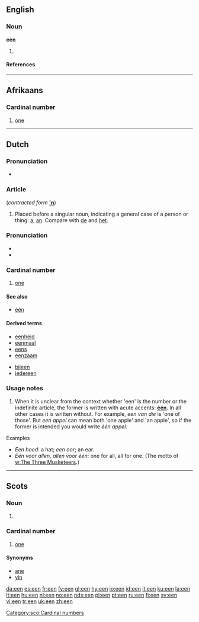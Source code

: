 {{see|één}}
==English==

===Noun===
'''een'''

# {{plural of|[[ee]]}}

====References====
{{R:1913}}
{{R:Northeast Dialect 2005}}

----

==Afrikaans==

===Cardinal number===
{{infl|af|numeral}}

# {{cardinal|lang=af}} [[one]]

----

==Dutch==

===Pronunciation===
* {{IPA|[ən]}}

===Article===
{{infl|nl|article}} (''contracted form'' '''[['n]]''')

# {{indefinite}} Placed before a singular noun, indicating a general case of a person or thing: [[a]], [[an]]. Compare with [[de]] and [[het]].

===Pronunciation===
* {{audio|Nl-één.ogg|audio}}
* {{IPA|[eːn]}}

===Cardinal number===
{{infl|nl|numeral}}

# {{cardinal|lang=nl}} [[one]]

====See also====
* [[één]]

====Derived terms====
{{top4}}
* [[eenheid]]
* [[eenmaal]]
* [[eens]]
* [[eenzaam]]
<!-- *een -->
* [[bijeen]]
* [[iedereen]]
{{bottom}}

===Usage notes===
# When it is unclear from the context whether 'een' is the number or the indefinite article, the former is written with acute accents: '''[[één]]'''. In all other cases it is written without. For example, ''een van die'' is 'one of those'. But ''een appel'' can mean both 'one apple' and 'an apple', so if the former is intended you would write ''één appel''.

;Examples
* ''Een hoed'': a hat; ''een oor''; an ear.
* ''Eén voor allen, allen voor één'': one for all, all for one. (The motto of [[w:The Three Musketeers]].)

----

==Scots==

===Noun===
{{sco-pl}}

# {{plural of|[[ee]]|lang=Scots}}

===Cardinal number===
{{infl|sco|numeral}}

# {{Doric dialect|cardinal}} [[one]]

====Synonyms====
* [[ane]]
* [[yin]]

[[Category:sco:Cardinal numbers]]

[[da:een]]
[[es:een]]
[[fr:een]]
[[fy:een]]
[[gl:een]]
[[hy:een]]
[[io:een]]
[[id:een]]
[[it:een]]
[[ku:een]]
[[la:een]]
[[lt:een]]
[[hu:een]]
[[nl:een]]
[[no:een]]
[[nds:een]]
[[pl:een]]
[[pt:een]]
[[ru:een]]
[[fi:een]]
[[sv:een]]
[[vi:een]]
[[tr:een]]
[[uk:een]]
[[zh:een]]
